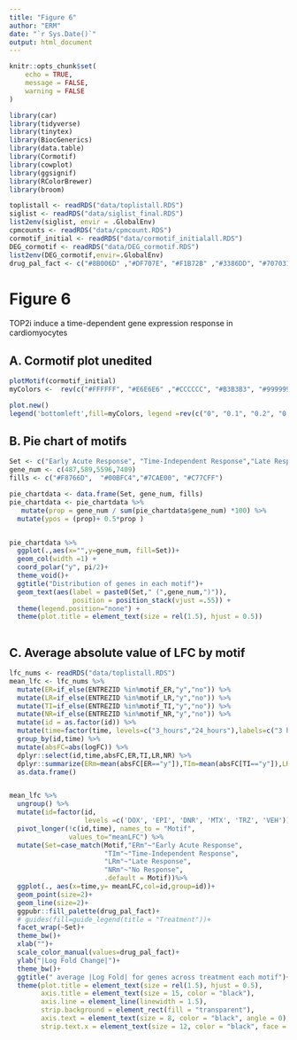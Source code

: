 ```yaml
---
title: "Figure 6"
author: "ERM"
date: "`r Sys.Date()`"
output: html_document
---
```


```r
knitr::opts_chunk$set(
	echo = TRUE,
	message = FALSE,
	warning = FALSE
)
```
```r
library(car)
library(tidyverse)
library(tinytex)
library(BiocGenerics)
library(data.table)
library(Cormotif)
library(cowplot)
library(ggsignif)
library(RColorBrewer)
library(broom)
```
```r
toplistall <- readRDS("data/toplistall.RDS")
siglist <- readRDS("data/siglist_final.RDS")
list2env(siglist, envir = .GlobalEnv)
cpmcounts <- readRDS("data/cpmcount.RDS")
cormotif_initial <- readRDS("data/cormotif_initialall.RDS")
DEG_cormotif <- readRDS("data/DEG_cormotif.RDS")
list2env(DEG_cormotif,envir=.GlobalEnv)
drug_pal_fact <- c("#8B006D" ,"#DF707E", "#F1B72B" ,"#3386DD", "#707031","#41B333")

```


# Figure 6
TOP2i induce a time-dependent gene expression response in cardiomyocytes  

## A. Cormotif plot unedited
```r
plotMotif(cormotif_initial)
myColors <-  rev(c("#FFFFFF", "#E6E6E6" ,"#CCCCCC", "#B3B3B3", "#999999", "#808080", "#666666","#4C4C4C", "#333333", "#191919","#000000"))

plot.new()
legend('bottomleft',fill=myColors, legend =rev(c("0", "0.1", "0.2", "0.3", "0.4",  "0.5", "0.6", "0.7", "0.8","0.9", "1")), box.col="white",title = "Probability\nlegend", horiz=FALSE,title.cex=.8)

```
## B. Pie chart of motifs

```r
Set <- c("Early Acute Response", "Time-Independent Response","Late Response", "No Response")
gene_num <- c(487,589,5596,7409)
fills <- c("#F8766D",  "#00BFC4","#7CAE00", "#C77CFF")

pie_chartdata <- data.frame(Set, gene_num, fills)
pie_chartdata <- pie_chartdata %>% 
   mutate(prop = gene_num / sum(pie_chartdata$gene_num) *100) %>%
  mutate(ypos = (prop)+ 0.5*prop )


pie_chartdata %>% 
  ggplot(.,aes(x="",y=gene_num, fill=Set))+
  geom_col(width =1) +
  coord_polar("y", pi/2)+
  theme_void()+
  ggtitle("Distribution of genes in each motif")+
  geom_text(aes(label = paste0(Set," (",gene_num,")")),
                position = position_stack(vjust =.55)) +
  theme(legend.position="none") +
  theme(plot.title = element_text(size = rel(1.5), hjust = 0.5))
  

```

## C. Average absolute value of LFC by motif

```r

lfc_nums <- readRDS("data/toplistall.RDS")
mean_lfc <- lfc_nums %>% 
  mutate(ER=if_else(ENTREZID %in%motif_ER,"y","no")) %>% 
  mutate(LR=if_else(ENTREZID %in%motif_LR,"y","no")) %>%
  mutate(TI=if_else(ENTREZID %in%motif_TI,"y","no")) %>%
  mutate(NR=if_else(ENTREZID %in%motif_NR,"y","no")) %>%
  mutate(id = as.factor(id)) %>%
  mutate(time=factor(time, levels=c("3_hours","24_hours"),labels=c("3 hours","24 hours"))) %>% 
  group_by(id,time) %>% 
  mutate(absFC=abs(logFC)) %>% 
  dplyr::select(id,time,absFC,ER,TI,LR,NR) %>% 
  dplyr::summarize(ERm=mean(absFC[ER=="y"]),TIm=mean(absFC[TI=="y"]),LRm=mean(absFC[LR=="y"]),NRm=mean(absFC[NR=="y"])) %>%
  as.data.frame()


mean_lfc %>% 
  ungroup() %>% 
  mutate(id=factor(id, 
                   levels =c('DOX', 'EPI', 'DNR', 'MTX', 'TRZ', 'VEH'))) %>% 
  pivot_longer(!c(id,time), names_to = "Motif",
               values_to="meanLFC") %>%
  mutate(Set=case_match(Motif,"ERm"~"Early Acute Response",
                        "TIm"~"Time-Independent Response",
                        "LRm"~"Late Response",
                        "NRm"~"No Response",
                        .default = Motif))%>% 
  ggplot(., aes(x=time,y= meanLFC,col=id,group=id))+
  geom_point(size=2)+
  geom_line(size=2)+
  ggpubr::fill_palette(drug_pal_fact)+
  # guides(fill=guide_legend(title = "Treatment"))+
  facet_wrap(~Set)+
  theme_bw()+
  xlab("")+
  scale_color_manual(values=drug_pal_fact)+
  ylab("|Log Fold Change|")+
  theme_bw()+
  ggtitle(" average |Log Fold| for genes across treatment each motif")+
  theme(plot.title = element_text(size = rel(1.5), hjust = 0.5),
        axis.title = element_text(size = 15, color = "black"),
        axis.line = element_line(linewidth = 1.5),
        strip.background = element_rect(fill = "transparent"),
        axis.text = element_text(size = 8, color = "black", angle = 0),   
        strip.text.x = element_text(size = 12, color = "black", face = "bold"))




```


